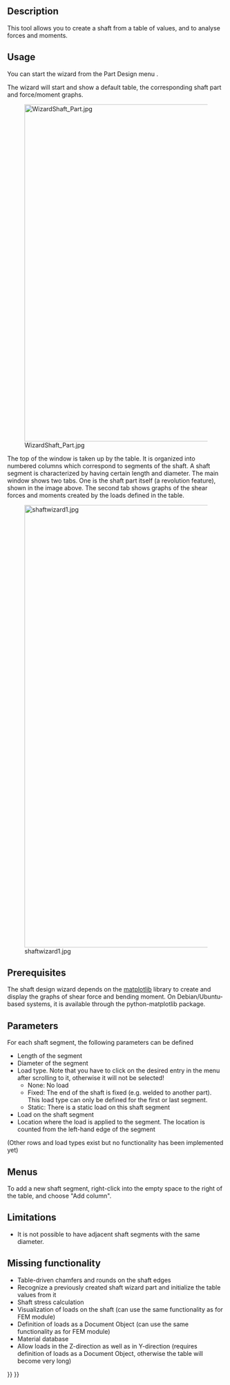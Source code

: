 <languages/>
<translate>

<!--T:11-->
{{Docnav
|[[PartDesign_InvoluteGear|Involute gear]]
|[[PartDesign_MoveTip|Set tip]]
|[[PartDesign_Workbench|PartDesign]]
|IconL=PartDesign_InvoluteGear.svg
|IconR=PartDesign_MoveTip.svg
|IconC=Workbench_PartDesign.svg
}}

<!--T:1-->
{{GuiCommand
|Name=PartDesign WizardShaft
|MenuLocation=Part Design → Shaft design wizard...
|Workbenches=[[PartDesign_Workbench|PartDesign]]
}}

==Description== <!--T:16-->

<!--T:2-->
This tool allows you to create a shaft from a table of values, and to analyse forces and moments. 

==Usage== <!--T:22-->

<!--T:23-->
You can start the wizard from the Part Design menu {{MenuCommand|Part Design → [[File:PartDesign_WizardShaft.svg|16px]] Shaft design wizard...}}.

<!--T:3-->
The wizard will start and show a default table, the corresponding shaft part and force/moment graphs.

<!--T:4-->
[[Image:WizardShaft_Part.jpg|780px]]

<!--T:5-->
The top of the window is taken up by the table. It is organized into numbered columns which correspond to segments of the shaft. A shaft segment is characterized by having certain length and diameter. The main window shows two tabs. One is the shaft part itself (a revolution feature), shown in the image above. The second tab shows graphs of the shear forces and moments created by the loads defined in the table.

<!--T:6-->
[[Image:shaftwizard1.jpg|1024px]]

==Prerequisites== <!--T:17-->

<!--T:7-->
The shaft design wizard depends on the [https://matplotlib.org/ matplotlib] library to create and display the graphs of shear force and bending moment. On Debian/Ubuntu-based systems, it is available through the python-matplotlib package.

==Parameters== <!--T:18-->

<!--T:12-->
For each shaft segment, the following parameters can be defined
* Length of the segment
* Diameter of the segment
* Load type. Note that you have to click on the desired entry in the menu after scrolling to it, otherwise it will not be selected!
** None: No load
** Fixed: The end of the shaft is fixed (e.g. welded to another part). This load type can only be defined for the first or last segment.
** Static: There is a static load on this shaft segment
* Load on the shaft segment
* Location where the load is applied to the segment. The location is counted from the left-hand edge of the segment
(Other rows and load types exist but no functionality has been implemented yet)

==Menus== <!--T:19-->

<!--T:8-->
To add a new shaft segment, right-click into the empty space to the right of the table, and choose "Add column".

==Limitations== <!--T:20-->

<!--T:9-->
* It is not possible to have adjacent shaft segments with the same diameter.

==Missing functionality== <!--T:21-->

<!--T:10-->
* Table-driven chamfers and rounds on the shaft edges
* Recognize a previously created shaft wizard part and initialize the table values from it
* Shaft stress calculation
* Visualization of loads on the shaft (can use the same functionality as for FEM module)
* Definition of loads as a Document Object (can use the same functionality as for FEM module)
* Material database
* Allow loads in the Z-direction as well as in Y-direction (requires definition of loads as a Document Object, otherwise the table will become very long)


<!--T:13-->
{{Docnav
|[[PartDesign_InvoluteGear|Involute gear]]
|[[PartDesign_MoveTip|Set tip]]
|[[PartDesign_Workbench|PartDesign]]
|IconL=PartDesign_InvoluteGear.svg
|IconR=PartDesign_MoveTip.svg
|IconC=Workbench_PartDesign.svg
}}

</translate>
{{PartDesign Tools navi{{#translation:}}}}
{{Userdocnavi{{#translation:}}}}